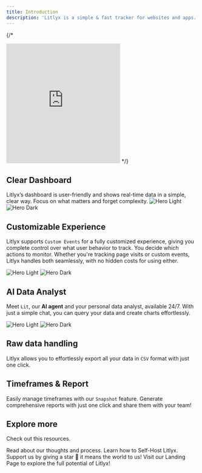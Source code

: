 ```yaml
---
title: Introduction
description: 'Litlyx is a simple & fast tracker for websites and apps. Easy to set up within seconds and fully GDPR compliant.'
---
```

{/* 
<iframe className="w-full"
  height="315"
  src="https://www.youtube.com/embed/GntyWMR7jsY"
  title="YouTube video player"
  frameborder="0"
  allow="accelerometer; autoplay; clipboard-write; encrypted-media; gyroscope; picture-in-picture"
  allowfullscreen
></iframe> */}

## Clear Dashboard
Litlyx’s dashboard is user-friendly and shows real-time data in a simple, clear way. Focus on what matters and forget complexity.
<img
  className="block dark:hidden"
  src="/images/easy-dashboard.svg"
  alt="Hero Light"
/>
<img
  className="hidden dark:block"
  src="/images/easy-dashboard.svg"
  alt="Hero Dark"
/>

## Customizable Experience
Litlyx supports `Custom Events` for a fully customized experience, giving you complete control over what user behavior to track. You decide which actions to monitor. Whether you're tracking page visits or custom events, Litlyx handles both seamlessly, with no hidden costs for using either.

<img
  className="block dark:hidden"
  src="/images/dash-events.svg"
  alt="Hero Light"
/>
<img
  className="hidden dark:block"
  src="/images/dash-events.svg"
  alt="Hero Dark"
/>



## AI Data Analyst

Meet `Lit`, our **AI agent** and your personal data analyst, available 24/7. With just a simple chat, you can query your data and create charts effortlessly.

<img
  className="block dark:hidden"
  src="/images/ai-chat-lit.svg"
  alt="Hero Light"
/>
<img
  className="hidden dark:block"
  src="/images/ai-chat-lit.svg"
  alt="Hero Dark"
/>

## Raw data handling

Litlyx allows you to effortlessly export all your data in `CSV` format with just one click.

## Timeframes & Report

Easily manage timeframes with our `Snapshot` feature. Generate comprehensive reports with just one click and share them with your team!

## Explore more

Check out this resources.

<CardGroup cols={2}>
  <Card
    title="Blog"
    icon="book"
    href="https://litlyx.com/blog"
  >
   Read about our thoughts and process.
  </Card>
  <Card
    title="Self Hosting"
    icon="code"
    href="/self-hosting"
  >
   Learn how to Self-Host Litlyx.
  </Card>
  <Card
    title="Open Source"
    icon="github"
    href="https://github.com/Litlyx/litlyx"
  >
  Support us by giving a star 🌟 it means the world to us!
  </Card>
  <Card
    title="Website"
    icon="globe"
    href="https://litlyx.com"
  >
  Visit our Landing Page to explore the full potential of Litlyx!
  </Card>
</CardGroup>

